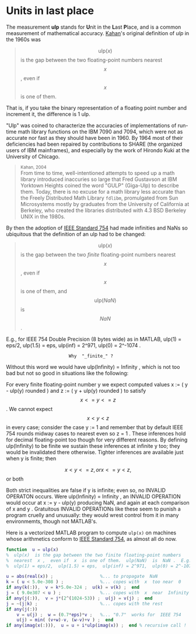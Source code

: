 # Units in last place

The measurement **ulp** stands for **U**nit in the **L**ast **P**lace, and is a common measurement of mathematical accuracy. [Kahan](/person/kahan)'s original definition of *ulp* in the 1960s was

> $$\text{ulp}(x)$$ is the gap between the two floating-point numbers nearest $$x$$, even if $$x$$ is one of them.

That is, if you take the binary representation of a floating point number and increment it, the difference is 1 ulp.

"Ulp"  was coined to characterize the accuracies of implementations of run-time math library functions on the  IBM 7090 and 7094, which were not as accurate nor fast as they should have been in 1960. By 1964 most of their deficiencies had been repaired by contributions to SHARE (the organized users of  IBM  mainframes), and especially by the work of Hirondo Kuki at the  University of Chicago.

> <small className="text-gray-500">Kahan, 2004</small><br/>
> From time to time, well-intentioned attempts to speed up a math library introduced inaccuries so large that Fred Gustavson  at IBM Yorktown Heights  coined the word  "GULP"  (Giga-Ulp)  to describe them.  Today, there is no excuse for a math library less accurate than the  Freely Distributed Math Library `fdlibm`, promulgated from  Sun Microsystems mostly by graduates from the  University of California at Berkeley, who created the libraries distributed with 4.3 BSD Berkeley UNIX in the  1980s.

By then the adoption of [IEEE Standard 754](/spec/ieee754) had made infinities and NaNs so ubiquitous that the definition of an ulp had to be changed:

> $$\text{ulp}(x)$$ is the gap between the two *finite* floating-point numbers nearest $$x$$, even if $$x$$ is one of them, and $$\text{ulp}(NaN)$$  is  $$NaN$$.

E.g.,  for  IEEE 754 Double Precision  (8 bytes wide)  as in  MATLAB,
ulp(1) = eps/2,  ulp(1.5) = eps,  ulp(inf) = 2^971,  ulp(0) = 2^-1074 .

                            Why  "_finite_" ?

Without this word we would have  ulp(Infinity) = Infinity ,  which is
not too bad but not so good in situations like the following:

For every finite floating-point number  y  we expect computed values
    x := ( y - ulp(y) rounded )    and   z := ( y + ulp(y) rounded )
to satisfy  $$x <= y <= z$$.  We cannot expect  $$x < y < z$$  in every
case;  consider the case  y := 1  and remember that by default  IEEE
754  rounds midway cases to nearest even so  z = 1 .  These inferences
hold for decimal floating-point too though for very different reasons.
By defining  ulp(Infinity)  to be finite we sustain these inferences at
infinite  y  too;  they would be invalidated there otherwise.  Tighter
inferences are available just when  y  is finite;  then

$$ x < y <= z ,   or   x <= y < z , $$  or both

Both strict inequalities are false if  y  is infinite;  even so,  no
INVALID OPERATON  occurs.  Were  ulp(Infinity) = Infinity ,  an INVALID
OPERATION  would occur at  x := y - ulp(y)  producing  NaN,  and again
at each comparison of  x  and  y .  Gratuitous  INVALID OPERATIONs
like these seem to punish a program cruelly and unusually:  they would
wrest control from it in many environmemts,  though not  MATLAB's.

Here is a vectorized MATLAB program to compute `ulp(x)` on machines whose arithmetics conform to [IEEE Standard 754](/spec/ieee754), as almost all do now.

```matlab
function  u = ulp(x)
%  ulp(x)  is the gap between the two finite floating-point numbers
%  nearest  x ,  even if  x  is one of them.  ulp(NaN)  is  NaN .  E.g.,
%  ulp(1) = eps/2,  ulp(1.5) = eps,  ulp(inf) = 2^971,  ulp(0) = 2^-1074

u = abs(real(x)) ;                  %... to propagate  NaN
k = ( u < 5.0e-308 ) ;              %... copes with  x  too near  0
if any(k(:)),  v = k*5.0e-324 ;  u(k) = v(k) ;  end
j = ( 9.0e307 < u ) ;               %... copes with  x  near  Infinity
if any(j(:)),  v = j*(2^(1024-53)) ;  u(j) = v(j) ;  end
j = ~(j|k) ;                        %... copes with the rest
if any(j(:))
    v = u(j) ;  w = (0.7*eps)*v ;   %... "0.7"  works for  IEEE 754
    u(j) = min( (v+w)-v, (w-v)+v ) ;  end
if any(imag(x(:))),  u = u + i*ulp(imag(x)) ;  end % recursive call !
```
